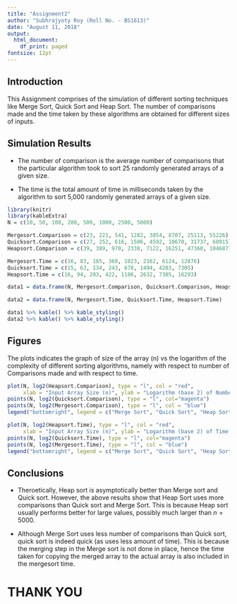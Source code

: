 ```yaml
---
title: "Assignment2"
author: "Subhrajyoty Roy (Roll No. - BS1613)"
date: "August 11, 2018"
output:
  html_document:
    df_print: paged
fontsize: 12pt
---
```


## Introduction

  This Assignment comprises of the simulation of different sorting techniques like Merge Sort, Quick Sort and Heap Sort. The number of comparisons made and the time taken by these algorithms are obtained for different sizes of inputs.
  
## Simulation Results
  
* The number of comparison is the average number of comparisons that the particular algorithm took to sort 25 randomly generated arrays of a given size.
 
* The time is the total amount of time in milliseconds taken by the algorithm to sort 5,000 randomly generated arrays of a given size.
  
  
```r
library(knitr)
library(kableExtra)
N = c(10, 50, 100, 200, 500, 1000, 2500, 5000)

Mergesort.Comparison = c(23, 221, 541, 1282, 3854, 8707, 25113, 55226)
Quicksort.Comparison = c(27, 252, 616, 1506, 4592, 10670, 31737, 68915)
Heapsort.Comparison = c(39, 389, 970, 2338, 7122, 16251, 47360, 104687)

Mergesort.Time = c(16, 83, 185, 360, 1023, 2162, 6124, 12876)
Quicksort.Time = c(15, 63, 134, 243, 678, 1494, 4203, 7305)
Heapsort.Time = c(16, 94, 203, 422, 1186, 2632, 7305, 16293)

data1 = data.frame(N, Mergesort.Comparison, Quicksort.Comparison, Heapsort.Comparison)

data2 = data.frame(N, Mergesort.Time, Quicksort.Time, Heapsort.Time)

data1 %>% kable() %>% kable_styling()
data2 %>% kable() %>% kable_styling()
```


## Figures

 The plots indicates the graph of size of the array (n) vs the logarithm of the complexity of different sorting algorithms, namely with respect to number of Comparisons made and with respect to time. 

```r
plot(N, log2(Heapsort.Comparison), type = "l", col = "red", 
     xlab = "Input Array Size (n)", ylab = "Logarithm (base 2) of Number of Comparisons", main = "n vs log2(Number of Comparisons) for different sorting Algorithms")
points(N, log2(Quicksort.Comparison), type = "l", col="magenta")
points(N, log2(Mergesort.Comparison), type = "l", col = "blue")
legend("bottomright", legend = c("Merge Sort", "Quick Sort", "Heap Sort"), col = c("blue", "magenta", "red"), lwd = 2)
```


```r
plot(N, log2(Heapsort.Time), type = "l", col = "red", 
     xlab = "Input Array Size (n)", ylab = "Logarithm (base 2) of Time taken in milliseconds", main = "n vs log2(Time taken in milliseconds to sort 10,000 arrays) \nfor different sorting Algorithms")
points(N, log2(Quicksort.Time), type = "l", col="magenta")
points(N, log2(Mergesort.Time), type = "l", col = "blue")
legend("bottomright", legend = c("Merge Sort", "Quick Sort", "Heap Sort"), col = c("blue", "magenta", "red"), lwd = 2)
```

## Conclusions

* Theroetically, Heap sort is asymptotically better than Merge sort and Quick sort. However, the above results show that Heap Sort uses more comparisons than Quick sort and Merge Sort. This is because Heap sort usually performs better for large values, possibly much larger than $n=5000$.

* Although Merge Sort uses less number of comparisons than Quick sort, quick sort is indeed quick (as uses less amount of time). This is because the merging step in the Merge sort is not done in place, hence the time taken for copying the merged array to the actual array is also included in the mergesort time.

# THANK YOU






